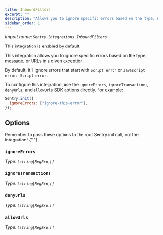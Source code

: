 ```yaml
---
title: InboundFilters
excerpt: ""
description: "Allows you to ignore specific errors based on the type, message, or URLs in a given exception. (default)"
sidebar_order: 1
---
```


_Import name: `Sentry.Integrations.InboundFilters`_

This integration is [enabled by default](./../#modifying-default-integrations).

This integration allows you to ignore specific errors based on the type,
message, or URLs in a given exception.

By default, it'll ignore errors that start with `Script error` or `Javascript error: Script error`.

To configure this integration, use the `ignoreErrors`, `ignoreTransactions`, `denyUrls`,
and `allowUrls` SDK options directly. For example:

```javascript
Sentry.init({
  ignoreErrors: ["ignore-this-error"],
});
```

## Options

<Note>
  Remember to pass these options to the root Sentry.init call, not the
  integration!
</Note>{" "}

### `ignoreErrors`

_Type: `(string|RegExp)[]`_

<Include name="platforms/configuration/options/ignore-errors.mdx" />

### `ignoreTransactions`

_Type: `(string|RegExp)[]`_

<Include name="platforms/configuration/options/ignore-transactions.mdx" />

### `denyUrls`

_Type: `(string|RegExp)[]`_

<Include name="platforms/configuration/options/deny-urls.mdx" />

### `allowUrls`

_Type: `(string|RegExp)[]`_

<Include name="platforms/configuration/options/allow-urls.mdx" />
